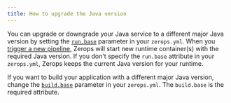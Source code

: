 ```yaml
---
title: How to upgrade the Java version
---
```


You can upgrade or downgrade your Java service to a different major Java version by setting the <a href="/java/how-to/build-pipeline#base-1">`run.base`</a> parameter in your `zerops.yml`. When you [trigger a new pipeline](/java/how-to/trigger-pipeline), Zerops will start new runtime container(s) with the required Java version. If you don't specify the `run.base` attribute in your `zerops.yml`, Zerops keeps the current Java version for your runtime.

If you want to build your application with a different major Java version, change the <a href="/java/how-to/build-pipeline#base">`build.base`</a> parameter in your `zerops.yml`. The `build.base` is the required attribute.
